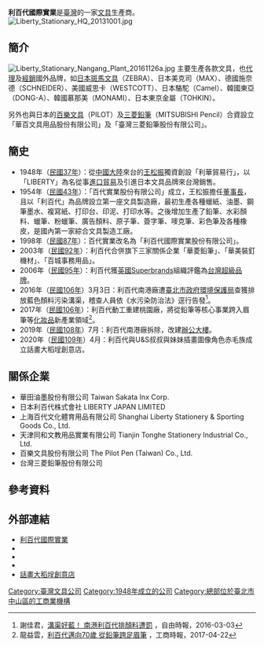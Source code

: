 {{Infobox_Company 
| company_name = 利百代國際實業股份有限公司
| company_name_en = Liberty Stationery Corp.
| company_logo = [[File:Liberty-logo.gif|File:Liberty-logo.gif]]
| company_type = [[股份有限公司|股份有限公司]]
| market_information = 
| local_code_name = TW
| local_code = 80542111
| foundation = 1948年
| founder = [[王松振|王松振]]
| location = {{ROC-TW}}<br>[[臺北市|臺北市]][[中山區_(臺北市)|中山區]][[中山北路_(臺北市)|中山北路]]二段45巷21之1號（百代大樓）
| key_people = [[董事長|董事長]]：[[門田明輝|門田明輝]]<br/>[[總經理|總經理]]：[[侯震育|侯震育]]
| industry = [[文具|文具]]
| products = [[鉛筆|鉛筆]]<br>[[膠水|膠水]]<br>[[印泥|印泥]]<br>[[橡皮擦|橡皮擦]]<br>[[水彩|水彩]]<br>[[蠟筆|蠟筆]]<br>[[簽字筆|簽字筆]]
| capital = [[新臺幣|新台幣]]324,766,000元（2009年7月）
| homepage = [http://www.liberty.com.tw/ www.liberty.com.tw] 
}}

'''利百代國際實業'''是[[臺灣|臺灣]]的一家[[文具|文具]]生產商。
[[File:Liberty_Stationary_HQ_20131001.jpg|thumb]]

==簡介==
[[File:Liberty_Stationary_Nangang_Plant_20161126a.jpg|thumb]]
主要生產各款文具，也[[代理|代理]]及[[經銷|經銷]]國外品牌，如[[日本斑馬文具|日本斑馬文具]]（ZEBRA）、日本美克司（MAX）、德國施奈德（SCHNEIDER）、美國威思卡（WESTCOTT）、日本駱駝（Camel）、韓國東亞（DONG-A）、韓國慕那美（MONAMI）、日本東京金屬（TOHKIN）。

另外也與日本的[[百樂文具|百樂文具]]（PILOT）及[[三菱鉛筆|三菱鉛筆]]（MITSUBISHI Pencil）合資設立「華百文具用品股份有限公司」及「臺灣三菱鉛筆股份有限公司」。

==簡史==

*1948年（[[民國37年|民國37年]]）：從[[中國大陸|中國大陸]]來台的[[王松振|王松振]]獨資創設「利華貿易行」，以「LIBERTY」為名從事[[進口貿易|進口貿易]]及引進日本文具品牌來台灣銷售。
*1954年（[[民國43年|民國43年]]）：「百代實業股份有限公司」成立，王松振擔任[[董事長|董事長]]，且以「利百代」為品牌設立第一座文具製造廠，最初生產各種蠟紙、油墨、鋼筆墨水、複寫紙、打印台、印泥、打印水等。之後增加生產了鉛筆、水彩顏料、蠟筆、粉蠟筆、廣告顏料、原子筆、簽字筆、嘜克筆、彩色筆及各種橡皮，是國內第一家綜合文具製造工廠。
*1998年（[[民國87年|民國87年]]）：百代實業改名為「利百代國際實業股份有限公司」。
*2003年（[[民國92年|民國92年]]）：利百代合併旗下三家關係企業「華菱鉛筆」、「華美裝釘機材」、「百城事務用品」。
*2006年（[[民國95年|民國95年]]）：利百代獲[[英國|英國]]Superbrands組織評鑑為[[台灣超級品牌|台灣超級品牌]]。
*2016年（[[民國106年|民國106年]]）3月3日：利百代南港廠遭[[臺北市政府環境保護局|臺北市政府環境保護局]]查獲排放藍色顏料污染溝渠，稽查人員依《水污染防治法》逕行告發<ref>謝佳君，[http://news.ltn.com.tw/news/life/breakingnews/1620634 溝渠好藍！ 南港利百代排顏料遭罰] {{Wayback|url=http://news.ltn.com.tw/news/life/breakingnews/1620634 |date=20190629163001 }}，自由時報，2016-03-03</ref>。
*2017年（[[民國106年|民國106年]]）：利百代動工重建桃園廠，將從鉛筆等核心事業跨入眉筆等[[化妝品|化妝品]]新產業領域<ref>龍益雲，[http://www.chinatimes.com/newspapers/20170422000064-260202 利百代邁向70歲 從鉛筆跨足眉筆] {{Wayback|url=http://www.chinatimes.com/newspapers/20170422000064-260202 |date=20190613170711 }}，工商時報，2017-04-22</ref>。
*2019年（[[民國108年|民國108年]]）7月：利百代南港廠拆除，改建[[辦公大樓|辦公大樓]]。
*2020年（[[民國109年|民國109年]]）4月：利百代與U&S叔叔與妹妹插畫圖像角色赤毛族成立話畫大稻埕創意店。

==關係企業==

*華田油墨股份有限公司 Taiwan Sakata Inx Corp.
*日本利百代株式會社  LIBERTY JAPAN LIMITED
*上海百代文化體育用品有限公司  Shanghai Liberty Stationery & Sporting Goods Co., Ltd.
*天津同和文教用品實業有限公司  Tianjin Tonghe Stationery Industrial Co., Ltd.
*百樂文具股份有限公司 The Pilot Pen (Taiwan) Co., Ltd.
*台灣三菱鉛筆股份有限公司

==參考資料==
{{reflist|2}}

==外部連結==
{{commonscat|Liberty Stationery}}

*[http://www.liberty.com.tw/ 利百代國際實業] {{Wayback|url=http://www.liberty.com.tw/ |date=20200622020622 }}
*{{facebook|LIBERTYTW}}
*{{instagram|liberty1948tw}}
*{{youtube|user=Liberty80542111}}
*[http://www.huahuastore.com.tw/ 話畫大稻埕創意店] {{Wayback|url=http://www.huahuastore.com.tw/ |date=20200929125755 }}

[[Category:臺灣文具公司|Category:臺灣文具公司]]
[[Category:1948年成立的公司|Category:1948年成立的公司]]
[[Category:總部位於臺北市中山區的工商業機構|Category:總部位於臺北市中山區的工商業機構]]